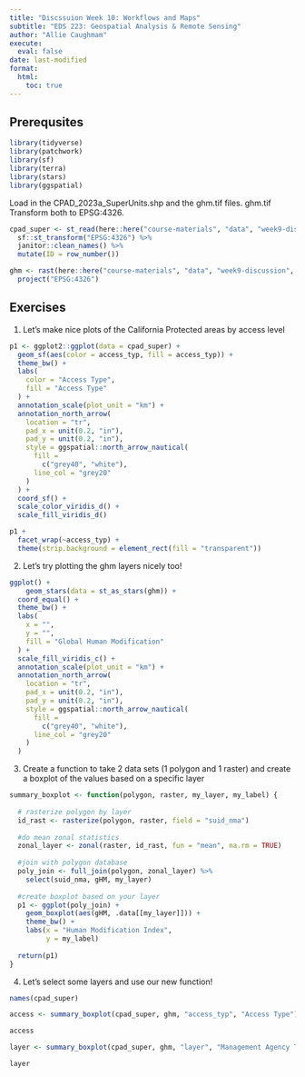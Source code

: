 ```yaml
---
title: "Discssuion Week 10: Workflows and Maps"
subtitle: "EDS 223: Geospatial Analysis & Remote Sensing"
author: "Allie Caughmam"
execute: 
  eval: false
date: last-modified
format:
  html:
    toc: true
---
```


## Prerequsites 

```r
library(tidyverse)
library(patchwork)
library(sf)
library(terra)
library(stars)
library(ggspatial)
```

Load in the CPAD_2023a_SuperUnits.shp and the ghm.tif files. ghm.tif Transform both to EPSG:4326.

```r
cpad_super <- st_read(here::here("course-materials", "data", "week9-discussion", "CPAD_2023a_SuperUnits.shp"), quiet = TRUE) %>%
  sf::st_transform("EPSG:4326") %>%
  janitor::clean_names() %>%
  mutate(ID = row_number())

ghm <- rast(here::here("course-materials", "data", "week9-discussion", "gHM_masked.tif")) %>%
  project("EPSG:4326")
```

## Exercises

1. Let’s make nice plots of the California Protected areas by access level

```r
p1 <- ggplot2::ggplot(data = cpad_super) +
  geom_sf(aes(color = access_typ, fill = access_typ)) +
  theme_bw() +
  labs(
    color = "Access Type",
    fill = "Access Type"
  ) +
  annotation_scale(plot_unit = "km") +
  annotation_north_arrow(
    location = "tr",
    pad_x = unit(0.2, "in"),
    pad_y = unit(0.2, "in"),
    style = ggspatial::north_arrow_nautical(
      fill =
        c("grey40", "white"),
      line_col = "grey20"
    )
  ) +
  coord_sf() +
  scale_color_viridis_d() +
  scale_fill_viridis_d()
```

```r
p1 +
  facet_wrap(~access_typ) +
  theme(strip.background = element_rect(fill = "transparent"))
```

2. Let's try plotting the ghm layers nicely too!

```r
ggplot() +
    geom_stars(data = st_as_stars(ghm)) +
  coord_equal() +
  theme_bw() +
  labs(
    x = "",
    y = "",
    fill = "Global Human Modification"
  ) +
  scale_fill_viridis_c() +
  annotation_scale(plot_unit = "km") +
  annotation_north_arrow(
    location = "tr",
    pad_x = unit(0.2, "in"),
    pad_y = unit(0.2, "in"),
    style = ggspatial::north_arrow_nautical(
      fill =
        c("grey40", "white"),
      line_col = "grey20"
    )
  )
```

3. Create a function to take 2 data sets (1 polygon and 1 raster) and create a boxplot of the values based on a specific layer

```r
summary_boxplot <- function(polygon, raster, my_layer, my_label) {
  
  # rasterize polygon by layer
  id_rast <- rasterize(polygon, raster, field = "suid_nma")
  
  #do mean zonal statistics
  zonal_layer <- zonal(raster, id_rast, fun = "mean", na.rm = TRUE)
  
  #join with polygon database
  poly_join <- full_join(polygon, zonal_layer) %>% 
    select(suid_nma, gHM, my_layer)
  
  #create boxplot based on your layer
  p1 <- ggplot(poly_join) +
    geom_boxplot(aes(gHM, .data[[my_layer]])) +
    theme_bw() +
    labs(x = "Human Modification Index", 
         y = my_label)
  
  return(p1)
}
```

4. Let's select some layers and use our new function!

```r
names(cpad_super)
```

```r
access <- summary_boxplot(cpad_super, ghm, "access_typ", "Access Type")

access
```

```r
layer <- summary_boxplot(cpad_super, ghm, "layer", "Management Agency Type")

layer
```
